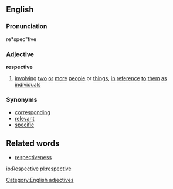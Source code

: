 ==English==

===Pronunciation===
re*spec"tive

===Adjective===
'''respective'''
# [[involve|involving]] [[two]] [[or]] [[more]] [[people]] or [[thing]]s, [[in]] [[reference]] [[to]] [[them]] [[as]] [[individual]]s

===Synonyms===
* [[correspond]]ing
* [[relevant]]
* [[specific]]

==Related words==
* [[respectiveness]]

[[Category:English adjectives]]

[[io:Respective]]
[[pl:respective]]